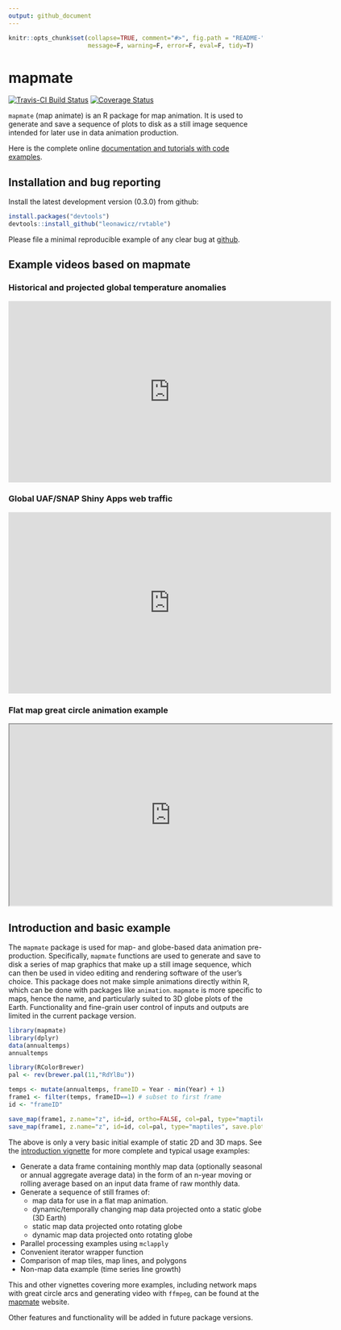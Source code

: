 ```yaml
---
output: github_document
---
```


<!-- README.md is generated from README.Rmd. Please edit that file -->

```r
knitr::opts_chunk$set(collapse=TRUE, comment="#>", fig.path = "README-", 
                      message=F, warning=F, error=F, eval=F, tidy=T)
```

# mapmate

[![Travis-CI Build Status](https://travis-ci.org/leonawicz/mapmate.svg?branch=master)](https://travis-ci.org/leonawicz/mapmate)
[![Coverage Status](https://img.shields.io/codecov/c/github/leonawicz/mapmate/master.svg)](https://codecov.io/github/leonawicz/mapmate?branch=master)

`mapmate` (map animate) is an R package for map animation. It is used to generate and save a sequence of plots to disk as a still image sequence intended for later use in data animation production.

Here is the complete online [documentation and tutorials with code examples](https://leonawicz.github.io/mapmate/).

## Installation and bug reporting

Install the latest development version (0.3.0) from github:

```r
install.packages("devtools")
devtools::install_github("leonawicz/rvtable")
```

Please file a minimal reproducible example of any clear bug at [github](https://github.com/leonawicz/rvtable/issues).

## Example videos based on mapmate

### Historical and projected global temperature anomalies

<p align="center">
<iframe src="https://www.youtube.com/embed/xhqEkyJDBho?ecver=2" width="640" height="360" frameborder="0" allowfullscreen></iframe>
</p>

### Global UAF/SNAP Shiny Apps web traffic

<p align="center">
<iframe src="https://www.youtube.com/embed/uQYR91qixgo?ecver=2" width="640" height="360" frameborder="0" allowfullscreen></iframe>
</p>

### Flat map great circle animation example

<p align="center">
<iframe src="https://www.youtube.com/embed/yoyIUMvIP3Q?ecver=2" width="640" height="360" allowfullscreen></iframe>
</p>

## Introduction and basic example

The `mapmate` package is used for map- and globe-based data animation pre-production.
Specifically, `mapmate` functions are used to generate and save to disk a series of map graphics that make up a still image sequence,
which can then be used in video editing and rendering software of the user's choice. This package does not make simple animations directly within R, which can be done with packages like `animation`.
`mapmate` is more specific to maps, hence the name, and particularly suited to 3D globe plots of the Earth.
Functionality and fine-grain user control of inputs and outputs are limited in the current package version.


```r
library(mapmate)
library(dplyr)
data(annualtemps)
annualtemps

library(RColorBrewer)
pal <- rev(brewer.pal(11,"RdYlBu"))

temps <- mutate(annualtemps, frameID = Year - min(Year) + 1)
frame1 <- filter(temps, frameID==1) # subset to first frame
id <- "frameID"

save_map(frame1, z.name="z", id=id, ortho=FALSE, col=pal, type="maptiles", save.plot=FALSE, return.plot=TRUE)
save_map(frame1, z.name="z", id=id, col=pal, type="maptiles", save.plot=FALSE, return.plot=TRUE)

```

The above is only a very basic initial example of static 2D and 3D maps.
See the [introduction vignette](http://leonawicz.github.io/mapmate/articles/mapmate.html) for more complete and typical usage examples:

- Generate a data frame containing monthly map data (optionally seasonal or annual aggregate average data)
in the form of an n-year moving or rolling average based on an input data frame of raw monthly data.
- Generate a sequence of still frames of:
    - map data for use in a flat map animation.
    - dynamic/temporally changing map data projected onto a static globe (3D Earth)
    - static map data projected onto rotating globe
    - dynamic map data projected onto rotating globe
- Parallel processing examples using `mclapply`
- Convenient iterator wrapper function
- Comparison of map tiles, map lines, and polygons
- Non-map data example (time series line growth)

This and other vignettes covering more examples, including network maps with great circle arcs and generating video with `ffmpeg`,
can be found at the [mapmate](http://leonawicz.github.io/rvtable/articles/rvtable.html) website.

Other features and functionality will be added in future package versions.
